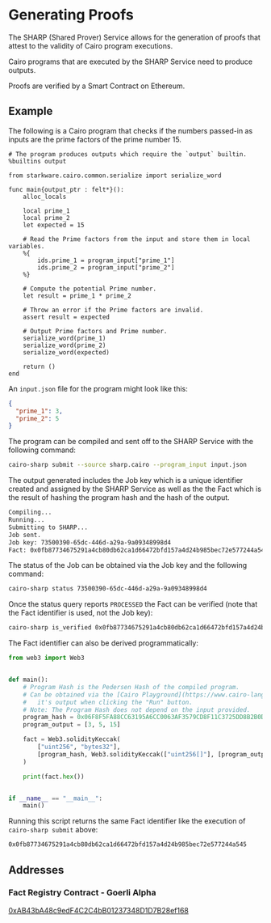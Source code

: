 # Generating Proofs

The SHARP (Shared Prover) Service allows for the generation of proofs that attest to the validity of Cairo program executions.

Cairo programs that are executed by the SHARP Service need to produce outputs.

Proofs are verified by a Smart Contract on Ethereum.

## Example

The following is a Cairo program that checks if the numbers passed-in as inputs are the prime factors of the prime number 15.

```cairo
# The program produces outputs which require the `output` builtin.
%builtins output

from starkware.cairo.common.serialize import serialize_word

func main{output_ptr : felt*}():
    alloc_locals

    local prime_1
    local prime_2
    let expected = 15

    # Read the Prime factors from the input and store them in local variables.
    %{
        ids.prime_1 = program_input["prime_1"]
        ids.prime_2 = program_input["prime_2"]
    %}

    # Compute the potential Prime number.
    let result = prime_1 * prime_2

    # Throw an error if the Prime factors are invalid.
    assert result = expected

    # Output Prime factors and Prime number.
    serialize_word(prime_1)
    serialize_word(prime_2)
    serialize_word(expected)

    return ()
end
```

An `input.json` file for the program might look like this:

```json
{
  "prime_1": 3,
  "prime_2": 5
}
```

The program can be compiled and sent off to the SHARP Service with the following command:

```sh
cairo-sharp submit --source sharp.cairo --program_input input.json
```

The output generated includes the Job key which is a unique identifier created and assigned by the SHARP Service as well as the the Fact which is the result of hashing the program hash and the hash of the output.

```sh
Compiling...
Running...
Submitting to SHARP...
Job sent.
Job key: 73500390-65dc-446d-a29a-9a09348998d4
Fact: 0x0fb87734675291a4cb80db62ca1d66472bfd157a4d24b985bec72e577244a545
```

The status of the Job can be obtained via the Job key and the following command:

```sh
cairo-sharp status 73500390-65dc-446d-a29a-9a09348998d4
```

Once the status query reports `PROCESSED` the Fact can be verified (note that the Fact identifier is used, not the Job key):

```sh
cairo-sharp is_verified 0x0fb87734675291a4cb80db62ca1d66472bfd157a4d24b985bec72e577244a545 --node_url https://rpc.ankr.com/eth_goerli
```

The Fact identifier can also be derived programmatically:

```python
from web3 import Web3


def main():
    # Program Hash is the Pedersen Hash of the compiled program.
    # Can be obtained via the [Cairo Playground](https://www.cairo-lang.org/playground) as
    #   it's output when clicking the "Run" button.
    # Note: The Program Hash does not depend on the input provided.
    program_hash = 0x06F8F5FA88CC63195A6CC0063AF3579CD8F11C3725DD8B2B0D76B8127B0A401C
    program_output = [3, 5, 15]

    fact = Web3.solidityKeccak(
        ["uint256", "bytes32"],
        [program_hash, Web3.solidityKeccak(["uint256[]"], [program_output])],
    )

    print(fact.hex())


if __name__ == "__main__":
    main()
```

Running this script returns the same Fact identifier like the execution of `cairo-sharp submit` above:

```sh
0x0fb87734675291a4cb80db62ca1d66472bfd157a4d24b985bec72e577244a545
```

## Addresses

### Fact Registry Contract - Goerli Alpha

[0xAB43bA48c9edF4C2C4bB01237348D1D7B28ef168](https://goerli.etherscan.io/address/0xAB43bA48c9edF4C2C4bB01237348D1D7B28ef168)
